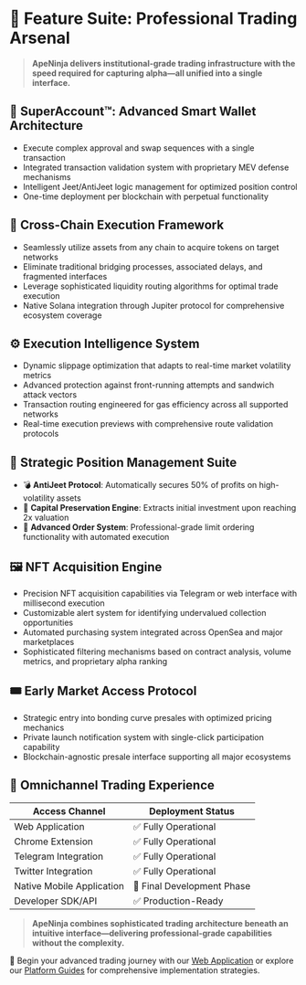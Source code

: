 # 🚀 Feature Suite: Professional Trading Arsenal

> **ApeNinja delivers institutional-grade trading infrastructure with the speed required for capturing alpha—all unified into a single interface.**

## 🔐 SuperAccount™: Advanced Smart Wallet Architecture

- Execute complex approval and swap sequences with a single transaction
- Integrated transaction validation system with proprietary MEV defense mechanisms
- Intelligent Jeet/AntiJeet logic management for optimized position control
- One-time deployment per blockchain with perpetual functionality

## 🌉 Cross-Chain Execution Framework

- Seamlessly utilize assets from any chain to acquire tokens on target networks
- Eliminate traditional bridging processes, associated delays, and fragmented interfaces
- Leverage sophisticated liquidity routing algorithms for optimal trade execution
- Native Solana integration through Jupiter protocol for comprehensive ecosystem coverage

## ⚙️ Execution Intelligence System

- Dynamic slippage optimization that adapts to real-time market volatility metrics
- Advanced protection against front-running attempts and sandwich attack vectors
- Transaction routing engineered for gas efficiency across all supported networks
- Real-time execution previews with comprehensive route validation protocols

## 🧠 Strategic Position Management Suite

- 💣 **AntiJeet Protocol**: Automatically secures 50% of profits on high-volatility assets
- 💼 **Capital Preservation Engine**: Extracts initial investment upon reaching 2x valuation
- 🎯 **Advanced Order System**: Professional-grade limit ordering functionality with automated execution

## 🖼️ NFT Acquisition Engine

- Precision NFT acquisition capabilities via Telegram or web interface with millisecond execution
- Customizable alert system for identifying undervalued collection opportunities
- Automated purchasing system integrated across OpenSea and major marketplaces
- Sophisticated filtering mechanisms based on contract analysis, volume metrics, and proprietary alpha ranking

## 🎟️ Early Market Access Protocol

- Strategic entry into bonding curve presales with optimized pricing mechanics
- Private launch notification system with single-click participation capability
- Blockchain-agnostic presale interface supporting all major ecosystems

## 🧩 Omnichannel Trading Experience

| Access Channel | Deployment Status |
|----------------|-------------------|
| Web Application | ✅ Fully Operational |
| Chrome Extension | ✅ Fully Operational |
| Telegram Integration | ✅ Fully Operational |
| Twitter Integration | ✅ Fully Operational |
| Native Mobile Application | 🚧 Final Development Phase |
| Developer SDK/API | ✅ Production-Ready |

> **ApeNinja combines sophisticated trading architecture beneath an intuitive interface—delivering professional-grade capabilities without the complexity.**

🥷 Begin your advanced trading journey with our [Web Application](https://app.apeninja.co) or explore our [Platform Guides](../platform-guides/webapp) for comprehensive implementation strategies.
